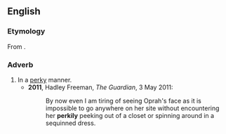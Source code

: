 ==English==

===Etymology===
From {{suffix|en|perky|ly}}.

===Adverb===
{{en-adv}}

# In a [[perky]] manner.
#* '''2011''', Hadley Freeman, ''The Guardian'', 3 May 2011:
#*: By now even I am tiring of seeing Oprah's face as it is impossible to go anywhere on her site without encountering her '''perkily''' peeking out of a closet or spinning around in a sequinned dress.